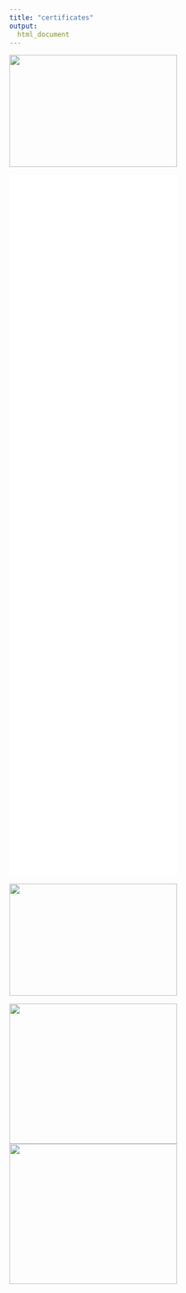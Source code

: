 ```yaml
---
title: "certificates"
output: 
  html_document
---
```

<img src="Certificates/datacamp.png" width="300" height="200">

<embed src="Certificates/Rmarkdown.pdf" width="300" height="250" type='application/pdf'>

<embed src="Certificates/certificate (1).pdf" width="300" height="250" type='application/pdf'>

<embed src="Certificates/certificate.pdf" width="300" height="250" type='application/pdf'>

<embed src="Certificates/writingfunctionsR.pdf" width="300" height="250" type='application/pdf'>

<embed src="Certificates/machineLearningToolbox.pdf" width="300" height="250" type='application/pdf'>

<img src="Certificates/udacity.png" width="300" height="200">

<img src="Certificates/VCwithGit.png" width="300" height="250">
<img src="Certificates/linuxCLI.png" width="300" height="250">